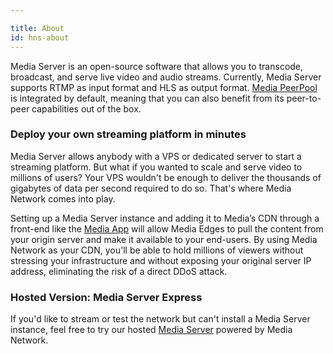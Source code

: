```yaml
---

title: About
id: hns-about
---
```


Media Server is an open-source software that allows you to transcode, broadcast, and serve live video and audio streams. Currently, Media Server supports RTMP as input format and HLS as output format. [Media PeerPool](peerpool-about) is integrated by default, meaning that you can also benefit from its peer-to-peer capabilities out of the box.

### Deploy your own streaming platform in minutes
Media Server allows anybody with a VPS or dedicated server to start a streaming platform. But what if you wanted to scale and serve video to millions of users? Your VPS wouldn't be enough to deliver the thousands of gigabytes of data per second required to do so. That's where Media Network comes into play.

Setting up a Media Server instance and adding it to Media’s CDN through a front-end like the [Media App](https://app.media.network) will allow Media Edges to pull the content from your origin server and make it available to your end-users. By using Media Network as your CDN, you'll be able to hold millions of viewers without stressing your infrastructure and without exposing your original server IP address, eliminating the risk of a direct DDoS attack.

### Hosted Version: Media Server Express
If you'd like to stream or test the network but can't install a Media Server instance, feel free to try our hosted <a href="https://mediaserver.express" target="_blank">Media Server</a> powered by Media Network.
